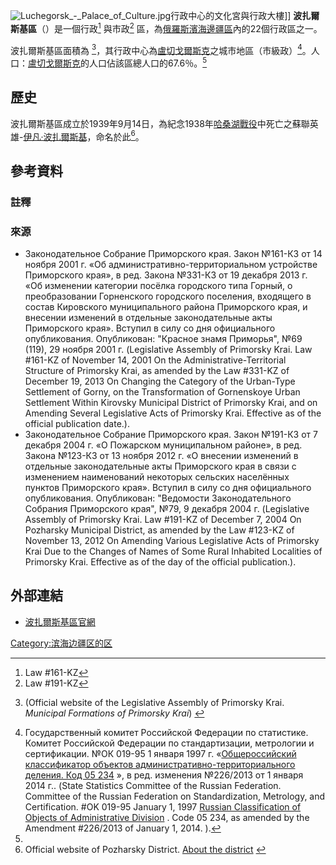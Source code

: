 {{Coord|46|40|N|136|0|E|display=title}}
[[File:Luchegorsk_-_Palace_of_Culture.jpg|thumb]]行政中心的文化宮與行政大樓]]
'''波扎爾斯基區'''（{{lang-ru|Пожа́рский райо́н}}）是一個行政<ref name="PrimorskyK_adm">Law #161-KZ</ref> 與市政<ref name="PrimorskyKPozharskyD_mun">Law #191-KZ</ref> 區，為[[俄羅斯|俄羅斯]][[濱海邊疆區|濱海邊疆區]]內的22個行政區之一。

波扎爾斯基區面積為 {{convert|22570.3|km2|sp=us}}<ref name="Area">{{lang|ru|Официальный сайт Законодательного Собрания Приморского края.}} [http://www.zspk.gov.ru/municipal/info/sbornik.html {{WebCite|url=https://www.webcitation.org/65C0tD3zz?url=http://www.zspk.gov.ru/municipal/info/sbornik.html |date=20120204045205 |dateformat=iso }} {{lang|ru|Сборник "Муниципальные образования Приморского края"}}] (Official website of the Legislative Assembly of Primorsky Krai. ''Municipal Formations of Primorsky Krai'') {{ru icon}}</ref>，其行政中心為[[盧切戈爾斯克|盧切戈爾斯克]]之城市地區（市級政）<ref>Государственный комитет Российской Федерации по статистике. Комитет Российской Федерации по стандартизации, метрологии и сертификации. №ОК 019-95 1 января 1997 г. «[http://base.consultant.ru/cons/cgi/online.cgi?req=doc;base=LAW;n=107426 Общероссийский классификатор объектов административно-территориального деления. Код 05 234] {{webarchive|url=https://web.archive.org/web/20160305163338/http://base.consultant.ru/cons/cgi/online.cgi?req=doc%3Bbase%3DLAW%3Bn%3D107426 |date=2016-03-05 }}», в ред. изменения №226/2013 от 1 января 2014 г.. (State Statistics Committee of the Russian Federation. Committee of the Russian Federation on Standardization, Metrology, and Certification. #OK 019-95 January 1, 1997 [https://en.wikipedia.org/wiki/OKATO Russian Classification of Objects of Administrative Division] {{Wayback|url=https://en.wikipedia.org/wiki/OKATO |date=20200523150954 }}. Code 05 234, as amended by the Amendment #226/2013 of January 1, 2014. ).</ref>。人口：{{ru-census|p2010=31,086|p2002=34,120|p1989=35,826}}[[盧切戈爾斯克|盧切戈爾斯克]]的人口佔該區總人口的67.6％。<ref name="2010Census" />

==歷史==
波扎爾斯基區成立於1939年9月14日，為紀念1938年[[哈桑湖戰役|哈桑湖戰役]]中死亡之蘇聯英雄-[[伊凡·波扎爾斯基|伊凡·波扎爾斯基]]，命名於此<ref name="OffSiteInfo">Official website of Pozharsky District. [http://www.apmrpk.ru/index.php?option=com_content&view=section&layout=blog&id=53&Itemid=195 About the district] {{webarchive|url=https://web.archive.org/web/20110326031211/http://www.apmrpk.ru/index.php?option=com_content&view=section&layout=blog&id=53&Itemid=195 |date=2011-03-26 }} {{ru icon}}</ref>。

==參考資料==
===註釋===
{{Reflist}}

===來源===
*Законодательное Собрание Приморского края. Закон №161-КЗ от 14 ноября 2001 г. «Об административно-территориальном устройстве Приморского края», в ред. Закона №331-КЗ от 19 декабря 2013 г. «Об изменении категории посёлка городского типа Горный, о преобразовании Горненского городского поселения, входящего в состав Кировского муниципального района Приморского края, и внесении изменений в отдельные законодательные акты Приморского края». Вступил в силу со дня официального опубликования. Опубликован: "Красное знамя Приморья", №69 (119), 29 ноября 2001 г. (Legislative Assembly of Primorsky Krai. Law #161-KZ of November 14, 2001 On the Administrative-Territorial Structure of Primorsky Krai, as amended by the Law #331-KZ of December 19, 2013 On Changing the Category of the Urban-Type Settlement of Gorny, on the Transformation of Gornenskoye Urban Settlement Within Kirovsky Municipal District of Primorsky Krai, and on Amending Several Legislative Acts of Primorsky Krai. Effective as of the official publication date.).
*Законодательное Собрание Приморского края. Закон №191-КЗ от 7 декабря 2004 г. «О Пожарском муниципальном районе», в ред. Закона №123-КЗ от 13 ноября 2012 г. «О внесении изменений в отдельные законодательные акты Приморского края в связи с изменением наименований некоторых сельских населённых пунктов Приморского края». Вступил в силу со дня официального опубликования. Опубликован: "Ведомости Законодательного Собрания Приморского края", №79, 9 декабря 2004 г. (Legislative Assembly of Primorsky Krai. Law #191-KZ of December 7, 2004 On Pozharsky Municipal District, as amended by the Law #123-KZ of November 13, 2012 On Amending Various Legislative Acts of Primorsky Krai Due to the Changes of Names of Some Rural Inhabited Localities of Primorsky Krai. Effective as of the day of the official publication.).

==外部連結==
*[http://www.apmrpk.ru/ 波扎爾斯基區官網] {{Wayback|url=http://www.apmrpk.ru/ |date=20210128081548 }}{{ru icon}}

[[Category:滨海边疆区的区|Category:滨海边疆区的区]]